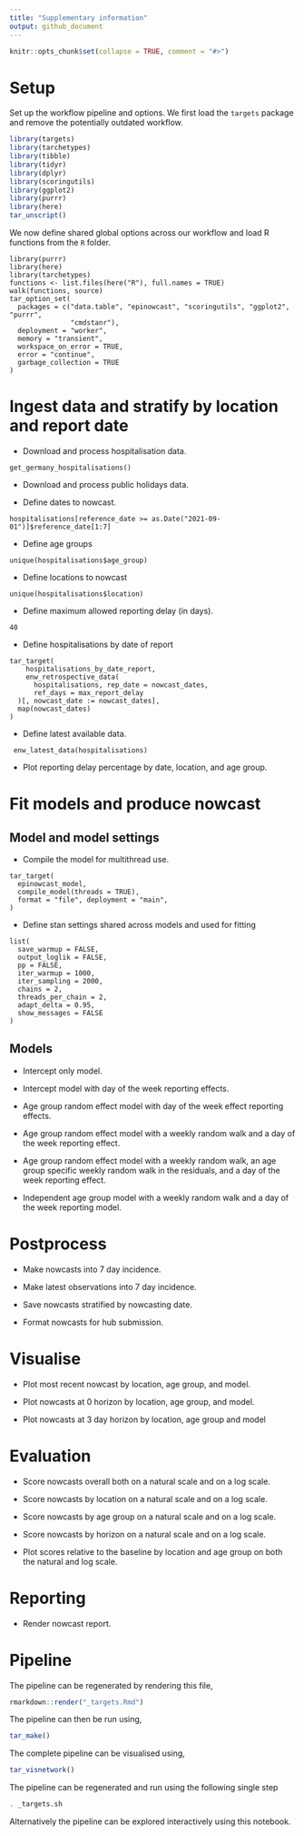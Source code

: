```yaml
---
title: "Supplementary information"
output: github_document
---
```


```r
knitr::opts_chunk$set(collapse = TRUE, comment = "#>")
```


# Setup

Set up the workflow pipeline and options. We first load the `targets` package and remove the potentially outdated workflow.

```r
library(targets)
library(tarchetypes)
library(tibble)
library(tidyr)
library(dplyr)
library(scoringutils)
library(ggplot2)
library(purrr)
library(here)
tar_unscript()
```

We now define shared global options across our workflow and load R functions from the `R` folder.


```targets
library(purrr)
library(here)
library(tarchetypes)
functions <- list.files(here("R"), full.names = TRUE)
walk(functions, source)
tar_option_set(
  packages = c("data.table", "epinowcast", "scoringutils", "ggplot2", "purrr",
               "cmdstanr"),
  deployment = "worker",
  memory = "transient",
  workspace_on_error = TRUE,
  error = "continue",
  garbage_collection = TRUE
)
```

# Ingest data and stratify by location and report date

* Download and process hospitalisation data.

```targets
get_germany_hospitalisations()
```

* Download and process public holidays data.

* Define dates to nowcast.

```targets
hospitalisations[reference_date >= as.Date("2021-09-01")]$reference_date[1:7]
```

* Define age groups

```targets
unique(hospitalisations$age_group)
```

* Define locations to nowcast

```targets
unique(hospitalisations$location)
```

* Define maximum allowed reporting delay (in days).

```targets
40
```

* Define hospitalisations by date of report

```targets
tar_target(
    hospitalisations_by_date_report,
    enw_retrospective_data(
      hospitalisations, rep_date = nowcast_dates,
      ref_days = max_report_delay
  )[, nowcast_date := nowcast_dates],
  map(nowcast_dates)
)
```

* Define latest available data.

```targets
 enw_latest_data(hospitalisations)
```

* Plot reporting delay percentage by date, location, and age group.

# Fit models and produce nowcast

## Model and model settings

* Compile the model for multithread use.

```targets
tar_target(
  epinowcast_model,
  compile_model(threads = TRUE),
  format = "file", deployment = "main",
)
```
* Define stan settings shared across models and used for fitting

```targets
list(
  save_warmup = FALSE,
  output_loglik = FALSE,
  pp = FALSE,
  iter_warmup = 1000,
  iter_sampling = 2000,
  chains = 2,
  threads_per_chain = 2,
  adapt_delta = 0.95,
  show_messages = FALSE
)
```
## Models

* Intercept only model.

* Intercept model with day of the week reporting effects.

* Age group random effect model with day of the week effect reporting effects.

* Age group random effect model with a weekly random walk and a day of the week reporting effect.

* Age group random effect model with a weekly random walk, an age group specific weekly random walk in the residuals,  and a day of the week reporting effect.

* Independent age group model with a weekly random walk and a day of the week reporting model.

# Postprocess

* Make nowcasts into 7 day incidence.

* Make latest observations into 7 day incidence.

* Save nowcasts stratified by nowcasting date.

* Format nowcasts for hub submission.

# Visualise

* Plot most recent nowcast by location, age group, and model.

* Plot nowcasts at 0 horizon by location, age group, and model.

* Plot nowcasts at 3 day horizon by location, age group and model

# Evaluation

* Score nowcasts overall both on a natural scale and on a log scale.

* Score nowcasts by location on a natural scale and on a log scale.

* Score nowcasts by age group on a natural scale and on a log scale.

* Score nowcasts by horizon on a natural scale and on a log scale.

* Plot scores relative to the baseline by location and age group on both the natural and log scale.

# Reporting

* Render nowcast report.

# Pipeline

The pipeline can be regenerated by rendering this file,

```r
rmarkdown::render("_targets.Rmd")
```

The pipeline can then be run using,

```r
tar_make()
```

The complete pipeline can be visualised using,

```r
tar_visnetwork()
```

The pipeline can be regenerated and run using the following single step

```bash
. _targets.sh
```

Alternatively the pipeline can be explored interactively using this notebook.
